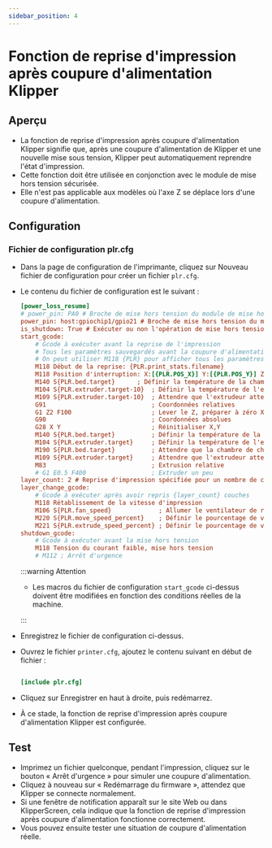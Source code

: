 ```yaml
---
sidebar_position: 4
---
```


# Fonction de reprise d'impression après coupure d'alimentation Klipper

## Aperçu

- La fonction de reprise d'impression après coupure d'alimentation Klipper signifie que, après une coupure d'alimentation de Klipper et une nouvelle mise sous tension, Klipper peut automatiquement reprendre l'état d'impression.
- Cette fonction doit être utilisée en conjonction avec le module de mise hors tension sécurisée.
- Elle n'est pas applicable aux modèles où l'axe Z se déplace lors d'une coupure d'alimentation.

## Configuration

### Fichier de configuration plr.cfg

- Dans la page de configuration de l'imprimante, cliquez sur Nouveau fichier de configuration pour créer un fichier `plr.cfg`.
- Le contenu du fichier de configuration est le suivant :

    ```cfg
    [power_loss_resume]
    # power_pin: PA0 # Broche de mise hors tension du module de mise hors tension sécurisée, connectée au port PA0 de la station inférieure
    power_pin: host:gpiochip1/gpio21 # Broche de mise hors tension du module de mise hors tension sécurisée, connectée au port PA21 de la station supérieure
    is_shutdown: True # Exécuter ou non l'opération de mise hors tension, par défaut activée
    start_gcode:
        # Gcode à exécuter avant la reprise de l'impression
        # Tous les paramètres sauvegardés avant la coupure d'alimentation peuvent être récupérés via {PLR}
        # On peut utiliser M118 {PLR} pour afficher tous les paramètres disponibles
        M118 Début de la reprise: {PLR.print_stats.filename}
        M118 Position d'interruption: X:[{PLR.POS_X}] Y:[{PLR.POS_Y}] Z:[{PLR.POS_Z}] E:[{PLR.POS_E}]
        M140 S{PLR.bed.target}      ; Définir la température de la chambre de chauffe
        M104 S{PLR.extruder.target-10}  ; Définir la température de l'extrudeur
        M109 S{PLR.extruder.target-10}  ; Attendre que l'extrudeur atteigne la température définie
        G91                             ; Coordonnées relatives
        G1 Z2 F100                      ; Lever le Z, préparer à zéro X,Y
        G90                             ; Coordonnées absolues
        G28 X Y                         ; Réinitialiser X,Y
        M140 S{PLR.bed.target}          ; Définir la température de la chambre de chauffe
        M104 S{PLR.extruder.target}     ; Définir la température de l'extrudeur
        M190 S{PLR.bed.target}          ; Attendre que la chambre de chauffe atteigne la température définie
        M109 S{PLR.extruder.target}     ; Attendre que l'extrudeur atteigne la température définie
        M83                             ; Extrusion relative
        # G1 E0.5 F400                  ; Extruder un peu
    layer_count: 2 # Reprise d'impression spécifiée pour un nombre de couches, puis exécution de layer_change_gcode
    layer_change_gcode:                
        # Gcode à exécuter après avoir repris {layer_count} couches
        M118 Rétablissement de la vitesse d'impression
        M106 S{PLR.fan_speed}             ; Allumer le ventilateur de refroidissement
        M220 S{PLR.move_speed_percent}    ; Définir le pourcentage de vitesse demandée
        M221 S{PLR.extrude_speed_percent} ; Définir le pourcentage de vitesse d'extraction demandé
    shutdown_gcode:
        # Gcode à exécuter avant la mise hors tension
        M118 Tension du courant faible, mise hors tension
        # M112 ; Arrêt d'urgence

    ```

    :::warning Attention

    - Les macros du fichier de configuration `start_gcode` ci-dessus doivent être modifiées en fonction des conditions réelles de la machine.

    :::

- Enregistrez le fichier de configuration ci-dessus.
- Ouvrez le fichier `printer.cfg`, ajoutez le contenu suivant en début de fichier :

    ```cfg

    [include plr.cfg]

    ```

- Cliquez sur Enregistrer en haut à droite, puis redémarrez.
- À ce stade, la fonction de reprise d'impression après coupure d'alimentation Klipper est configurée.

## Test

- Imprimez un fichier quelconque, pendant l'impression, cliquez sur le bouton « Arrêt d'urgence » pour simuler une coupure d'alimentation.
- Cliquez à nouveau sur « Redémarrage du firmware », attendez que Klipper se connecte normalement.
- Si une fenêtre de notification apparaît sur le site Web ou dans KlipperScreen, cela indique que la fonction de reprise d'impression après coupure d'alimentation fonctionne correctement.
- Vous pouvez ensuite tester une situation de coupure d'alimentation réelle.